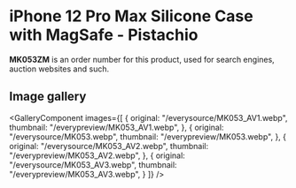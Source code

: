 
# iPhone 12 Pro Max Silicone Case with MagSafe - Pistachio

<Callout type='info' emoji='👉🏻'>**MK053ZM** is an order number for this product, used for search engines, auction websites and such.</Callout>

## Image gallery

<GalleryComponent
    images={[
      {
        original: "/everysource/MK053_AV1.webp",
        thumbnail: "/everypreview/MK053_AV1.webp",
      },
      {
        original: "/everysource/MK053.webp",
        thumbnail: "/everypreview/MK053.webp",
      },
      {
        original: "/everysource/MK053_AV2.webp",
        thumbnail: "/everypreview/MK053_AV2.webp",
      },
      {
        original: "/everysource/MK053_AV3.webp",
        thumbnail: "/everypreview/MK053_AV3.webp",
      }
    ]}
  />
